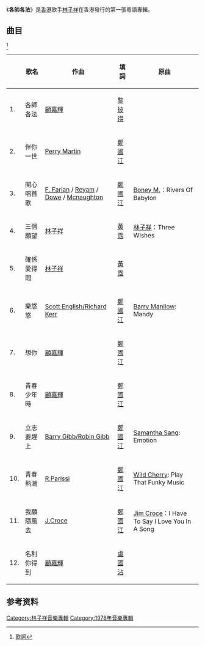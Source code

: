 {{intromissing|time=2011-08-01T04:16:44+00:00}}

{{Album infobox | 
|Name          = '''各師各法'''
|Type          = [[錄音室專輯|錄音室專輯]]
|Artist        = [[林子祥|林子祥]]
|Cover         = 各師各法專輯.jpg
|Recorded      =
|Background    = 
|Released      = 1978年
|Genre         = [[粵語流行音樂|粵語流行音樂]]
|Label         = [[百代唱片_(香港)|EMI]]
|Number        = 
|Length        =
|Producer      = 
|Reviews       =
|Last album    = 
|This album    =  '''各師各法 '''<br/>（1978）
|Next album    = [[抉擇_(林子祥專輯)|抉擇]]<br/>（1979）
}}
《'''各師各法'''》是[[香港|香港]]歌手[[林子祥|林子祥]]在香港發行的第一張粵語專輯。

== 曲目 ==
<ref>[http://lyrics.oiktv.com/album.php?sid=460&aid=3226 歌詞]{{dead link|date=2017年12月 |bot=InternetArchiveBot |fix-attempted=yes }}</ref> 
{| class="wikitable" 
|-
!
!歌名
!作曲
!填詞
!原曲
|-
| 1. || 各師各法 || [[顧嘉輝|顧嘉輝]] || [[黎彼得|黎彼得]] ||
|-
| 2. || 伴你一世 || [[Perry_Martin|Perry Martin]] || [[鄭國江|鄭國江]] ||
|-
| 3. || 開心唱首歌 || [[F._Farian|F. Farian]] / [[Reyam|Reyam]] / [[Dowe|Dowe]] / [[Mcnaughton|Mcnaughton]] || [[鄭國江|鄭國江]] || [[Boney_M.|Boney M.]]：Rivers Of Babylon
|-
| 4. || 三個願望 || [[林子祥|林子祥]] || [[黃霑|黃霑]] || [[林子祥|林子祥]]：Three Wishes
|-
| 5. || 確係愛得悶 || [[林子祥|林子祥]] || [[黃霑|黃霑]] ||
|-
| 6. || 樂悠悠 || [[Scott_English/Richard_Kerr|Scott English/Richard Kerr]] || [[鄭國江|鄭國江]] || [[Barry_Manilow|Barry Manilow]]: Mandy
|-
| 7. || 想你 || [[顧嘉輝|顧嘉輝]] || [[鄭國江|鄭國江]] ||
|-
| 8. || 青春少年時 || [[顧嘉輝|顧嘉輝]] || [[鄭國江|鄭國江]] ||
|-
| 9. || 立志要趕上 || [[Barry_Gibb/Robin_Gibb|Barry Gibb/Robin Gibb]] || [[鄭國江|鄭國江]] || [[Samantha_Sang|Samantha Sang]]: Emotion
|-
| 10. || 青春熱潮 || [[R.Parissi|R.Parissi]] || [[鄭國江|鄭國江]] || [[Wild_Cherry|Wild Cherry]]: Play That Funky Music
|-
| 11. || 我願隨風去 ||  [[J.Croce|J.Croce]] || [[鄭國江|鄭國江]] || [[Jim_Croce|Jim Croce]]：I Have To Say I Love You In A Song
|-
| 12. || 名利你得到 || [[顧嘉輝|顧嘉輝]] || [[盧國沾|盧國沾]] ||
|}

==参考资料==
{{reflist}}
{{林子祥}}
[[Category:林子祥音樂專輯|Category:林子祥音樂專輯]]
[[Category:1978年音樂專輯|Category:1978年音樂專輯]]